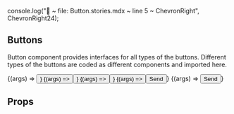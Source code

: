 console.log("🚀 ~ file: Button.stories.mdx ~ line 5 ~ ChevronRight", ChevronRight24);

<Meta title="Components/Button" decorators={[withDesign]} />

## Buttons

Button component provides interfaces for all types of the buttons. Different types of the buttons are coded as different components and imported here.

<Canvas>
<Story
    name="Default"
    args={{ label: "Button", variant: "small"}}
    argTypes={{
      variant: { control: { type: "select", options: ["small", "big"] } },
    }}
  >
    {(args) => <Button {...args} />}
  </Story>
  <Story
    name="Small"
    args={{ label: "Button", variant: "small"}}
  >
    {(args) => <Button {...args} />}
  </Story>
  <Story
    name="Big"
    args={{ label: "Button", variant: "big"}}
  >
    {(args) => <Button {...args} />}
  </Story>
  <Story
    name="With Icon"
    args={{ label: "Button", variant: "big"}}
    argTypes={{
      variant: { control: { type: "select", options: ["small", "big"] } },
    }}
  >
    {(args) => <Button  {...args} >Send<ChevronRight24 className="ml-6"/></Button>}
  </Story>
  <Story
    name="As Link"
    args={{ label: "Button", href: "https://www.varya.me"}}
    argTypes={{
      variant: { control: { type: "select", options: ["small", "big"] } },
    }}
  >
    {(args) => <Button  {...args} >Send<ChevronRight24 className="ml-6"/></Button>}
  </Story>
</Canvas>

## Props

<ArgsTable of={Button} />
